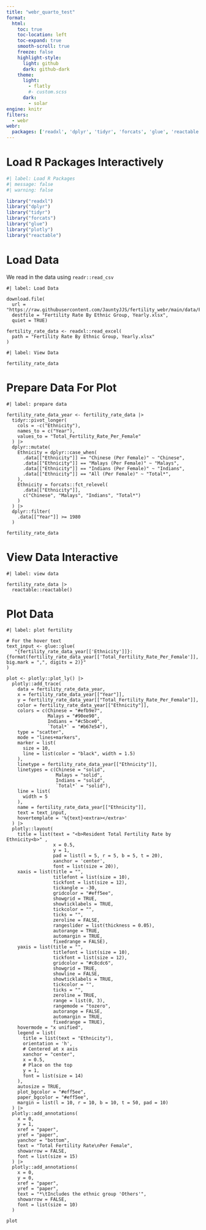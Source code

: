 ---
title: "webr_quarto_test"
format:
  html:
    toc: true
    toc-location: left
    toc-expand: true
    smooth-scroll: true
    freeze: false
    highlight-style:
      light: github
      dark: github-dark
    theme:
      light:
        - flatly
        #- custom.scss
      dark:
        - solar
engine: knitr
filters:
  - webr
webr:
  packages: ['readxl', 'dplyr', 'tidyr', 'forcats', 'glue', 'reactable', 'plotly']
---

# Load R Packages Interactively

```{r}
#| label: Load R Packages
#| message: false
#| warning: false

library("readxl")
library("dplyr")
library("tidyr")
library("forcats")
library("glue")
library("plotly")
library("reactable")
```

# Load Data

We read in the data using `readr::read_csv`

```{webr-r}
#| label: Load Data

download.file(
  url = "https://raw.githubusercontent.com/JauntyJJS/fertility_webr/main/data/Fertility%20Rate%20By%20Ethnic%20Group%2C%20Yearly.xlsx",
  destfile = "Fertility Rate By Ethnic Group, Yearly.xlsx",
  quiet = TRUE)

fertility_rate_data <- readxl::read_excel(
  path = "Fertility Rate By Ethnic Group, Yearly.xlsx"
)

```


```{webr-r}
#| label: View Data

fertility_rate_data

```

# Prepare Data For Plot

```{webr-r}
#| label: prepare data

fertility_rate_data_year <- fertility_rate_data |> 
  tidyr::pivot_longer(
    cols = -c("Ethnicity"),
    names_to = c("Year"),
    values_to = "Total_Fertility_Rate_Per_Female"
  ) |> 
  dplyr::mutate(
    Ethnicity = dplyr::case_when(
      .data[["Ethnicity"]] == "Chinese (Per Female)" ~ "Chinese",
      .data[["Ethnicity"]] == "Malays (Per Female)" ~ "Malays",
      .data[["Ethnicity"]] == "Indians (Per Female)" ~ "Indians",
      .data[["Ethnicity"]] == "All (Per Female)" ~ "Total*",
    ),
    Ethnicity = forcats::fct_relevel(
      .data[["Ethnicity"]],
      c("Chinese", "Malays", "Indians", "Total*")
    )
  ) |> 
  dplyr::filter(
    .data[["Year"]] >= 1980
  )

fertility_rate_data
```

# View Data Interactive

```{webr-r}
#| label: view data

fertility_rate_data |> 
  reactable::reactable()

```

# Plot Data

```{webr-r}
#| label: plot fertility

# For the hover text
text_input <- glue::glue(
   "{fertility_rate_data_year[['Ethnicity']]}: {format(fertility_rate_data_year[['Total_Fertility_Rate_Per_Female']], big.mark = ",", digits = 2)}"
)

plot <- plotly::plot_ly() |> 
  plotly::add_trace(
    data = fertility_rate_data_year,
    x = fertility_rate_data_year[["Year"]],
    y = fertility_rate_data_year[["Total_Fertility_Rate_Per_Female"]], 
    color = fertility_rate_data_year[["Ethnicity"]],
    colors = c(Chinese = "#efb9e7", 
               Malays = "#90ee90", 
               Indians = "#c5bce0", 
               `Total*` = "#b67e54"),
    type = "scatter",
    mode = "lines+markers",
    marker = list(
      size = 10,
      line = list(color = "black", width = 1.5)
    ),
    linetype = fertility_rate_data_year[["Ethnicity"]],
    linetypes = c(Chinese = "solid", 
                  Malays = "solid", 
                  Indians = "solid", 
                  `Total*` = "solid"),
    line = list(
      width = 5
    ),
    name = fertility_rate_data_year[["Ethnicity"]],
    text = text_input,
    hovertemplate = '%{text}<extra></extra>'
  ) |> 
  plotly::layout(
    title = list(text = "<b>Resident Total Fertility Rate by Ethnicity<b>" , 
                 x = 0.5, 
                 y = 1, 
                 pad = list(l = 5, r = 5, b = 5, t = 20),
                 xanchor = 'center',
                 font = list(size = 20)),
    xaxis = list(title = "", 
                 titlefont = list(size = 10),
                 tickfont = list(size = 12),
                 tickangle = -30,
                 gridcolor = "#eff5ee",
                 showgrid = TRUE,
                 showticklabels = TRUE,
                 tickcolor = "",
                 ticks = "",
                 zeroline = FALSE,
                 rangeslider = list(thickness = 0.05),
                 autorange = TRUE,
                 automargin = TRUE,
                 fixedrange = FALSE),
    yaxis = list(title = "",
                 titlefont = list(size = 10),
                 tickfont = list(size = 12),
                 gridcolor = "#c8cdc6",
                 showgrid = TRUE,
                 showline = FALSE,
                 showticklabels = TRUE,
                 tickcolor = "",
                 ticks = "",
                 zeroline = TRUE,
                 range = list(0, 3),
                 rangemode = "tozero",
                 autorange = FALSE,
                 automargin = TRUE,
                 fixedrange = TRUE), 
    hovermode = "x unified",
    legend = list(
      title = list(text = "Ethnicity"),
      orientation = 'h',
      # Centered at x axis
      xanchor = "center",
      x = 0.5,
      # Place on the top
      y = 1,
      font = list(size = 14)
    ), 
    autosize = TRUE,
    plot_bgcolor = "#eff5ee",
    paper_bgcolor = "#eff5ee",
    margin = list(l = 10, r = 10, b = 10, t = 50, pad = 10)
  ) |>
  plotly::add_annotations(
    x = 0,
    y = 1,
    xref = "paper",
    yref = "paper",
    yanchor = "bottom",
    text = "Total Fertility Rate\nPer Female",
    showarrow = FALSE,
    font = list(size = 15)
  ) |>
  plotly::add_annotations(
    x = 0,
    y = 0,
    xref = "paper",
    yref = "paper",
    text = "*\tIncludes the ethnic group 'Others'",
    showarrow = FALSE,
    font = list(size = 10)
  )

plot

```
